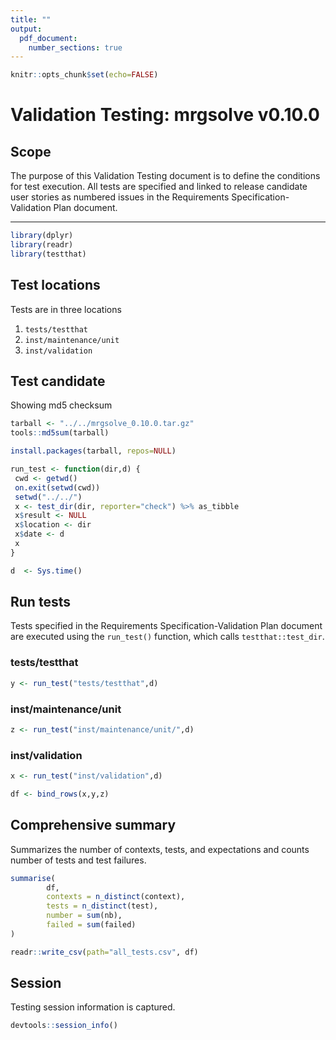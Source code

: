 ```yaml
---
title: ""
output: 
  pdf_document: 
    number_sections: true
---
```


```r
knitr::opts_chunk$set(echo=FALSE)
```

# Validation Testing: mrgsolve v0.10.0

## Scope

The purpose of this Validation Testing document is to define the conditions for
test execution. All tests are specified and linked to release candidate user
stories as numbered issues in the Requirements Specification-Validation Plan
document.

----------------

```r
library(dplyr)
library(readr)
library(testthat)
```


## Test locations

Tests are in three locations

1. `tests/testthat` 
1. `inst/maintenance/unit` 
1. `inst/validation`


## Test candidate

Showing md5 checksum
```r
tarball <- "../../mrgsolve_0.10.0.tar.gz"
tools::md5sum(tarball)
```


```r
install.packages(tarball, repos=NULL)
```


```r
run_test <- function(dir,d) {
 cwd <- getwd()
 on.exit(setwd(cwd))
 setwd("../../")
 x <- test_dir(dir, reporter="check") %>% as_tibble
 x$result <- NULL
 x$location <- dir
 x$date <- d
 x
}
```

```r
d  <- Sys.time()
```

## Run tests

Tests specified in the Requirements Specification-Validation Plan document are
executed using the `run_test()` function, which calls `testthat::test_dir`.

### tests/testthat

```r
y <- run_test("tests/testthat",d) 
```


### inst/maintenance/unit

```r
z <- run_test("inst/maintenance/unit/",d)
```


### inst/validation

```r
x <- run_test("inst/validation",d)
```

```r
df <- bind_rows(x,y,z)
```

## Comprehensive summary

Summarizes the number of contexts, tests, and expectations and counts number
of tests and test failures.

```r
summarise(
        df,
        contexts = n_distinct(context),
        tests = n_distinct(test), 
        number = sum(nb), 
        failed = sum(failed)
)
```

```r
readr::write_csv(path="all_tests.csv", df)
```

## Session

Testing session information is captured.

```r
devtools::session_info()
```
